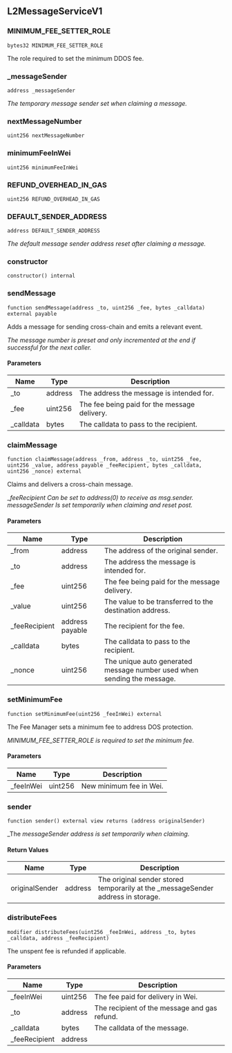 ## L2MessageServiceV1

### MINIMUM_FEE_SETTER_ROLE

```solidity
bytes32 MINIMUM_FEE_SETTER_ROLE
```

The role required to set the minimum DDOS fee.

### _messageSender

```solidity
address _messageSender
```

_The temporary message sender set when claiming a message._

### nextMessageNumber

```solidity
uint256 nextMessageNumber
```

### minimumFeeInWei

```solidity
uint256 minimumFeeInWei
```

### REFUND_OVERHEAD_IN_GAS

```solidity
uint256 REFUND_OVERHEAD_IN_GAS
```

### DEFAULT_SENDER_ADDRESS

```solidity
address DEFAULT_SENDER_ADDRESS
```

_The default message sender address reset after claiming a message._

### constructor

```solidity
constructor() internal
```

### sendMessage

```solidity
function sendMessage(address _to, uint256 _fee, bytes _calldata) external payable
```

Adds a message for sending cross-chain and emits a relevant event.

_The message number is preset and only incremented at the end if successful for the next caller._

#### Parameters

| Name | Type | Description |
| ---- | ---- | ----------- |
| _to | address | The address the message is intended for. |
| _fee | uint256 | The fee being paid for the message delivery. |
| _calldata | bytes | The calldata to pass to the recipient. |

### claimMessage

```solidity
function claimMessage(address _from, address _to, uint256 _fee, uint256 _value, address payable _feeRecipient, bytes _calldata, uint256 _nonce) external
```

Claims and delivers a cross-chain message.

__feeRecipient Can be set to address(0) to receive as msg.sender.
messageSender Is set temporarily when claiming and reset post._

#### Parameters

| Name | Type | Description |
| ---- | ---- | ----------- |
| _from | address | The address of the original sender. |
| _to | address | The address the message is intended for. |
| _fee | uint256 | The fee being paid for the message delivery. |
| _value | uint256 | The value to be transferred to the destination address. |
| _feeRecipient | address payable | The recipient for the fee. |
| _calldata | bytes | The calldata to pass to the recipient. |
| _nonce | uint256 | The unique auto generated message number used when sending the message. |

### setMinimumFee

```solidity
function setMinimumFee(uint256 _feeInWei) external
```

The Fee Manager sets a minimum fee to address DOS protection.

_MINIMUM_FEE_SETTER_ROLE is required to set the minimum fee._

#### Parameters

| Name | Type | Description |
| ---- | ---- | ----------- |
| _feeInWei | uint256 | New minimum fee in Wei. |

### sender

```solidity
function sender() external view returns (address originalSender)
```

_The _messageSender address is set temporarily when claiming._

#### Return Values

| Name | Type | Description |
| ---- | ---- | ----------- |
| originalSender | address | The original sender stored temporarily at the _messageSender address in storage. |

### distributeFees

```solidity
modifier distributeFees(uint256 _feeInWei, address _to, bytes _calldata, address _feeRecipient)
```

The unspent fee is refunded if applicable.

#### Parameters

| Name | Type | Description |
| ---- | ---- | ----------- |
| _feeInWei | uint256 | The fee paid for delivery in Wei. |
| _to | address | The recipient of the message and gas refund. |
| _calldata | bytes | The calldata of the message. |
| _feeRecipient | address |  |

